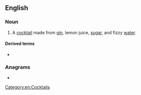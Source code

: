 ==English==

===Noun===
{{en-noun|~|es}}

# A [[cocktail]] made from [[gin]], lemon juice, [[sugar]], and fizzy [[water]].

====Derived terms====
* {{l|en|Ramos gin fizz}}

===Anagrams===
* {{anagrams|en|a=fgiinzz|fizzing}}

[[Category:en:Cocktails]]